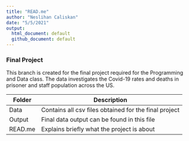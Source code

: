 ```yaml
---
title: "READ.me"
author: "Neslihan Caliskan"
date: "5/5/2021"
output: 
  html_document: default
  github_document: default
---
```



### Final Project 

This branch is created for the final project required for the Programming and Data class. The data investigates the Covid-19 rates and deaths in prisoner and staff population across the US.


| Folder   | Description |
| ----------- | ----------- |
| Data     | Contains all csv files obtained for the final project |
| Output  | Final data output can be found in this file |
| READ.me  | Explains briefly what the project is about |